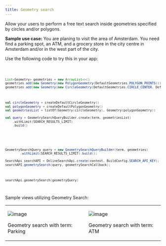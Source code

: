 ```yaml
---
title: Geometry search
---
```


Allow your users to perform a free text search inside geometries specified by circles and/or
polygons.

**Sample use case:** You are planing to visit the area of Amsterdam. You need find a parking spot,
an ATM, and a grocery store in the city centre in Amsterdam and/or in the west part of the city.

Use the following code to try this in your app:

<Code>

```java
List<Geometry> geometries = new ArrayList<>()
geometries.add(new Geometry(new PolygonGeometry(DefaultGeometries.POLYGON_POINTS)));
geometries.add(new Geometry(new CircleGeometry(DefaultGeometries.CIRCLE_CENTER, DefaultGeometries.CIRCLE_RADIUS)));
```

```kotlin
val circleGeometry = createDefaultCircleGeometry()
val polygonGeometry = createDefaultPolygonGeometry()
val geometriesList = listOf(Geometry(circleGeometry), Geometry(polygonGeometry))

val query = GeometrySearchQueryBuilder.create(term, geometriesList)
    .withLimit(SEARCH_RESULTS_LIMIT)
    .build()
```

</Code>
<Code>

```java
GeometrySearchQuery query = new GeometrySearchQueryBuilder(term, geometries)
        .withLimit(SEARCH_RESULTS_LIMIT).build();

SearchApi searchAPI = OnlineSearchApi.create(context, BuildConfig.SEARCH_API_KEY);
searchAPI.geometrySearch(query, geometrySearchCallback);
```

```kotlin
searchApi.geometrySearch(geometryQuery)
```

</Code>

Sample views utilizing Geometry Search:

<table>
  <tbody>
    <tr>
      <td>
        <ContentWrapper maxWidth="350px" objectFit="contain">
          <p>
            <img src="../images/Geometry_Parking.png" alt="image" />
          </p>
        </ContentWrapper>
        <p>Geometry search with term: Parking</p>
      </td>
      <td>
        <ContentWrapper maxWidth="350px" objectFit="contain">
          <p>
            <img src="../images/Geometry_ATM.png" alt="image" />
          </p>
        </ContentWrapper>
        <p>Geometry search with term: ATM</p>
      </td>
    </tr>
  </tbody>
</table>